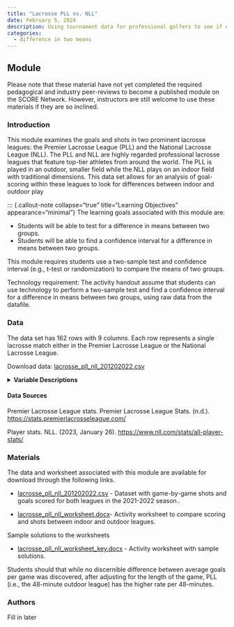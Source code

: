 ```yaml
---
title: "Lacrosse PLL vs. NLL"
date: February 5, 2024
description: Using tournament data for professional golfers to see if driving or putting are more strongly related to success.
categories:
  - difference in two means
---
```


## Module

Please note that these material have not yet completed the required pedagogical and industry peer-reviews to become a published module on the SCORE Network. However, instructors are still welcome to use these materials if they are so inclined.

### Introduction

This module examines the goals and shots in two prominent lacrosse
leagues: the Premier Lacrosse League (PLL) and the National Lacrosse
League (NLL). The PLL and NLL are highly regarded professional lacrosse
leagues that feature top-tier athletes from around the world. The PLL is
played in an outdoor, smaller field while the NLL plays on an indoor
field with traditional dimensions. This data set allows for an analysis
of goal-scoring within these leagues to look for differences between
indoor and outdoor play

::: {.callout-note collapse="true" title="Learning Objectives" appearance="minimal"}
The learning goals associated with this module are:

*    Students will be able to test for a difference in means between two groups.
*    Students will be able to find a confidence interval for a difference in means between two groups.

::: {.callout-note collapse="true" title="Methods" appearance="minimal"}
This module requires students use a two-sample test and confidence interval (e.g., t-test or randomization) to compare the means of two groups.

Technology requirement: The activity handout assume that students can use technology to perform a two-sample test and find a confidence interval for a difference in means between two groups, using raw data from the datafile.
:::

### Data

The data set has 162 rows with 9 columns. Each row represents a single lacrosse match either in the Premier Lacrosse League or the National Lacrosse League.

Download data: [lacrosse_pll_nll_201202022.csv](lacrosse_pll_nll_201202022.csv)

<details>

<summary><b>Variable Descriptions</b></summary>

| Variable       | Description                                                    |
|------------------|------------------------------------------------------|
| League         | The Premier Lacrosse league and the National Lacrosse League   |
| Away_team      | The traveling team                                             |
| Home_team      | The hosting team                                               |
| Away_shots     | How many shots the `Away_team` had on net                      |
| Home_shots     | How many shots the `Home_team` had on net                      |
| Away_goals     | How many goals the `Away_team` had on net                      |
| Home_goals     | How many goals the `Home_team` had on net                      |
| goals_per_game | The total amount of goals scored each game                     |
| goals_per_48   | The average amount of goals for the first 48 minutes of a game |

</details>


#### Data Sources
Premier Lacrosse League stats. Premier Lacrosse League Stats. (n.d.). [https://stats.premierlacrosseleague.com/](https://stats.premierlacrosseleague.com/)

Player stats. NLL. (2023, January 26). [https://www.nll.com/stats/all-player-stats/](https://www.nll.com/stats/all-player-stats/)



### Materials

The data and worksheet associated with this module are available for download through the following links. 

* [lacrosse_pll_nll_201202022.csv](lacrosse_pll_nll_201202022.csv) - Dataset with game-by-game shots and goals scored for both leagues in the 2021-2022 season.. 

* [lacrosse_pll_nll_worksheet.docx](lacrosse_pll_nll_worksheet.docx)- Activity worksheet to compare scoring and shots between indoor and outdoor leagues. 


Sample solutions to the worksheets 

* [lacrosse_pll_nll_worksheet_key.docx](lacrosse_pll_nll_worksheet_key.docx) - Activity worksheet with sample solutions. 


::: {.callout-note collapse="true" title="Conclusion" appearance="minimal"}
Students should that while no discernible difference between average goals per game was discovered, after adjusting for the length of the game, PLL (i.e., the 48-minute outdoor league) has the higher rate per 48-minutes.
:::

### Authors

Fill in later
